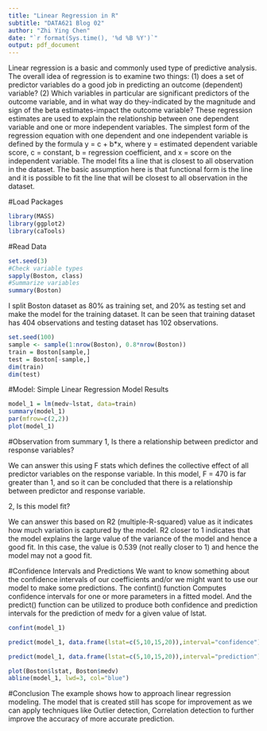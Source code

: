 ---
title: "Linear Regression in R"
subtitle: "DATA621 Blog 02"
author: "Zhi Ying Chen"
date: "`r format(Sys.time(), '%d %B %Y')`"
output: pdf_document
---

Linear regression is a basic and commonly used type of predictive analysis.  The overall idea of regression is to examine two things: (1) does a set of predictor variables do a good job in predicting an outcome (dependent) variable?  (2) Which variables in particular are significant predictors of the outcome variable, and in what way do they-indicated by the magnitude and sign of the beta estimates-impact the outcome variable?  These regression estimates are used to explain the relationship between one dependent variable and one or more independent variables.  The simplest form of the regression equation with one dependent and one independent variable is defined by the formula y = c + b*x, where y = estimated dependent variable score, c = constant, b = regression coefficient, and x = score on the independent variable. The model fits a line that is closest to all observation in the dataset. The basic assumption here is that functional form is the line and it is possible to fit the line that will be closest to all observation in the dataset.

#Load Packages
```{r}
library(MASS)
library(ggplot2)
library(caTools)
```

#Read Data
```{r}
set.seed(3)
#Check variable types
sapply(Boston, class)
#Summarize variables
summary(Boston)
```

I split Boston dataset as 80% as training set, and 20% as testing set and make the model for the training dataset. It can be seen that training dataset has 404 observations and testing dataset has 102 observations.
```{r}
set.seed(100)
sample <- sample(1:nrow(Boston), 0.8*nrow(Boston))
train = Boston[sample,]
test = Boston[-sample,]
dim(train)
dim(test)
```

#Model: Simple Linear Regression Model Results
```{r}
model_1 = lm(medv~lstat, data=train)
summary(model_1)
par(mfrow=c(2,2))
plot(model_1)
```

#Observation from summary
1, Is there a relationship between predictor and response variables?

We can answer this using F stats which defines the collective effect of all predictor variables on the response variable. In this model, F = 470 is far greater than 1, and so it can be concluded that there is a relationship between predictor and response variable.

2, Is this model fit?

We can answer this based on R2 (multiple-R-squared) value as it indicates how much variation is captured by the model. R2 closer to 1 indicates that the model explains the large value of the variance of the model and hence a good fit. In this case, the value is 0.539 (not really closer to 1) and hence the model may not a good fit.

#Confidence Intervals and Predictions
We want to know something about the confidence intervals of our coefficients and/or we might want to use our model to make some predictions. The confint() function Computes confidence intervals for one or more parameters in a fitted model. And the predict() function can be utilized to produce both confidence and prediction intervals for the prediction of medv for a given value of lstat.
```{r}
confint(model_1)
```

```{r}
predict(model_1, data.frame(lstat=c(5,10,15,20)),interval="confidence")
```

```{r}
predict(model_1, data.frame(lstat=c(5,10,15,20)),interval="prediction")
```

```{r}
plot(Boston$lstat, Boston$medv)
abline(model_1, lwd=3, col="blue")
```

#Conclusion
The example shows how to approach linear regression modeling. The model that is created still has scope for improvement as we can apply techniques like Outlier detection, Correlation detection to further improve the accuracy of more accurate prediction.



